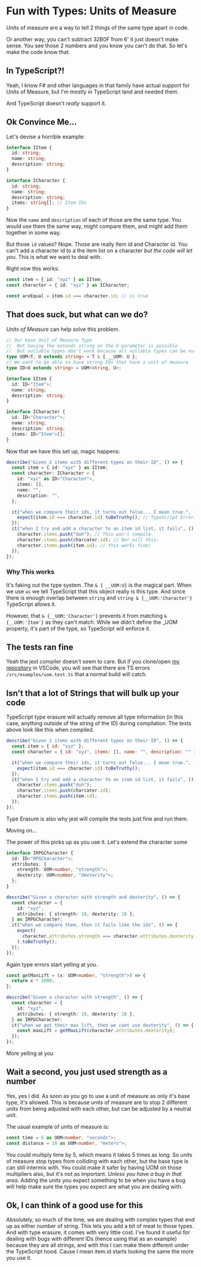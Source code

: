 # Fun with Types: Units of Measure

Units of measure are a way to tell 2 things of the same type apart in code.

Or another way, you can't subtract 32B0F from 6' it just doesn't make sense. You see those 2 numbers and you know you can't do that. So let's make the code know that.

## In TypeScript?!

Yeah, I know F# and other languages in that family have actual support for Units of Measure, but I'm mostly in TypeScript land and needed them.

And TypeScript doesn't _really_ support it.

## Ok Convince Me...

Let's devise a horrible example:

```typescript
interface IItem {
  id: string;
  name: string;
  description: string;
}

interface ICharacter {
  id: string;
  name: string;
  description: string;
  items: string[]; // Item IDs
}
```

Now the `name` and `description` of each of those are the same type. You would use them the same way, might compare them, and might add them together in some way.

But those `id` values? Nope. Those are really Item id and Character id. You can't add a character id to a the item list on a character _but the code will let you_. This is what we want to deal with.

Right now this works:

```typescript
const item = { id: "xyz" } as IItem;
const character = { id: "xyz" } as ICharacter;

const areEqual = item.id === character.id; // is true
```

## That does suck, but what can we do?

_Units of Measure_ can help solve this problem.

```typescript
// Our base Unit of Measure Type
//  Not having the extends string on the U parameter is possible
//  But nullable types don't work because all nullable types can be null.
type UOM<T, U extends string> = T & { __UOM: U };
// We want to be able to have string IDs that have a unit of measure
type ID<U extends string> = UOM<string, U>;

interface IItem {
  id: ID<"Item">;
  name: string;
  description: string;
}

interface ICharacter {
  id: ID<"Character">;
  name: string;
  description: string;
  items: ID<"Item">[];
}
```

Now that we have this set up, magic happens:

```typescript
describe("Given 2 items with different types on their ID", () => {
  const item = { id: "xyz" } as IItem;
  const character: ICharacter = {
    id: "xyz" as ID<"Character">,
    items: [],
    name: "",
    description: "",
  };

  it("when we compare their ids, it turns out false... I mean true.", () => {
    expect(item.id === character.id).toBeTruthy(); // TypeScript Error!
  });
  it("when I try and add a character to an item id list, it fails", () => {
    character.items.push("duh"); // This won't compile.
    character.items.push(charcater.id); // Nor will this.
    character.items.push(item.id); // this works fine!
  });
});
```

### Why This works

It's faking out the type system. The `& { __UOM:U}` is the magical part. When we use `as` we tell TypeScript that this object really is this type. And since there is enough overlap between `string` and `string & {__UOM:'Character'}` TypeScript allows it.

However, that `& {__UOM:'Character'}` prevents it from matching `& {__UOM:'Item'}` as they can't match. While we didn't define the \_UOM property, it's part of the type, so TypeScript will enforce it.

## The tests ran fine

Yeah the jest compiler doesn't seem to care. But if you clone/open [my repository](https://github.com/Rangoric/rangoric.github.io) in VSCode, you will see that there are TS errors `/src/examples/uom.test.ts` that a normal build will catch.

## Isn't that a lot of Strings that will bulk up your code

TypeScript type erasure will actually remove all type information (in this case, anything outside of the string of the ID) during compilation. The tests above look like this when compiled.

```javascript
describe("Given 2 items with different types on their ID", () => {
  const item = { id: "xyz" };
  const character = { id: "xyz", items: [], name: "", description: "" };

  it("when we compare their ids, it turns out false... I mean true.", () => {
    expect(item.id === character.id).toBeTruthy();
  });
  it("when I try and add a character to an item id list, it fails", () => {
    character.items.push("duh");
    character.items.push(charcater.id);
    character.items.push(item.id);
  });
});
```

Type Erasure is also why jest will compile the tests just fine and run them.

Moving on...

The power of this picks up as you use it. Let's extend the character some

```typescript
interface IRPGCharacter {
  id: ID<"RPGCharacter">;
  attributes: {
    strength: UOM<number, "strength">;
    dexterity: UOM<number, "dexterity">;
  };
}

describe("Given a character with strength and dexterity", () => {
  const character = {
    id: "xyz",
    attributes: { strength: 10, dexterity: 10 },
  } as IRPGCharacter;
  it("when we compare them, then it fails like the ids", () => {
    expect(
      character.attributes.strength === character.attributes.dexterity
    ).toBeTruthy();
  });
});
```

Again type errors start yelling at you.

```typescript
const getMaxLift = (x: UOM<number, "strength">) => {
  return x * 1000;
};

describe("Given a character with strength", () => {
  const character = {
    id: "xyz",
    attributes: { strength: 10, dexterity: 10 },
  } as IRPGCharacter;
  it("when we get their max lift, then we cant use dexterity", () => {
    const maxLift = getMaxLift(character.attributes.dexterity);
  });
});
```

More yelling at you

## Wait a second, you just used strength as a number

Yes, yes I did. As soon as you go to use a unit of measure as only it's base type, it's allowed. This is because units of measure are to stop 2 different units from being adjusted with each other, but can be adjusted by a neutral unit.

The usual example of units of measure is:

```typescript
const time = 5 as UOM<number, "seconds">;
const distance = 10 as UOM<number, "meters">;
```

You could multiply time by 5, which means it takes 5 times as long. So units of measure stop types from colliding with each other, but the base type is can still intermix with. You could make it safer by having UOM on those multipliers also, but it's not as important. _Unless you have a bug in that area_. Adding the units you expect something to be when you have a bug will help make sure the types you expect are what you are dealing with.

## Ok, I can think of a good use for this

Absolutely, so much of the time, we are dealing with complex types that end up as either number of string. This lets you add a bit of meat to those types. And with type erasure, it comes with very little cost. I've found it useful for dealing with bugs with different IDs (hence using that as an example) because they are all strings, and with this I can make them different under the TypeScript hood. Cause I mean item.id starts looking the same the more you use it.
